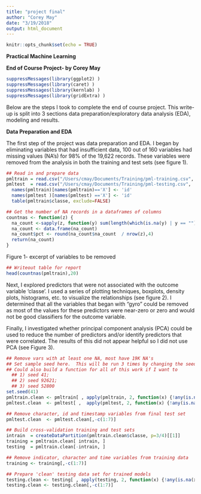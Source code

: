 ```yaml
---
title: "project final"
author: "Corey May"
date: "3/19/2018"
output: html_document
---
```


```r
knitr::opts_chunk$set(echo = TRUE)
```




**Practical Machine Learning**

**End of Course Project- by Corey May**

```r
suppressMessages(library(ggplot2) )
suppressMessages(library(caret) )
suppressMessages(library(kernlab) )
suppressMessages(library(gridExtra) )
```


Below are the steps I took to complete the end of course project.  This write-up is split into 3 sections data preparation/exploratory data analysis (EDA), modeling and results.


**Data Preparation and EDA**

The first step of the project was data preparation and EDA.  I began by eliminating variables that had insufficient data, 100 out of 160 variables had missing values (NA’s) for 98% of the 19,622 records.   These variables were removed from the analysis in both the training and test sets (see figure 1). 


```r
## Read in and prepare data
pmltrain = read.csv("/Users/cmay/Documents/Training/pml-training.csv", stringsAsFactors=FALSE)
pmltest  = read.csv("/Users/cmay/Documents/Training/pml-testing.csv",  stringsAsFactors=FALSE)
  names(pmltrain)[names(pmltrain)=='X'] <- 'id'
  names(pmltest )[names(pmltest) =='X'] <- 'id'
  table(pmltrain$classe, exclude=FALSE)

## Get the number of NA records in a dataframes of columns
countnas <- function(z) {
  na_count <-sapply(z, function(y) sum(length(which(is.na(y) | y == ""))))
  na_count <- data.frame(na_count)
  na_count$pct <- round(na_count$na_count  / nrow(z),4)
  return(na_count)
}

```


Figure 1- excerpt of variables to be removed
```r
## Writeout table for report
head(countnas(pmltrain),20)
```



Next, I explored predictors that were not associated with the outcome variable ‘classe’.  I used a series of plotting techniques, boxplots, density plots, histograms, etc. to visualize the relationships (see figure 2).  I determined that all the variables that began with “gyro” could be removed as most of the values for these predictors were near-zero or zero and would not be good classifiers for the outcome variable.

Finally, I investigated whether principal component analysis (PCA) could be used to reduce the number of predictors and/or identify predictors that were correlated.  The results of this did not appear helpful so I did not use PCA (see Figure 3).


```r
## Remove vars with at least one NA, most have 19K NA's
## Set sample seed here.  This will be run 3 times by changing the seed to create different samples
## Could also build a function for all of this work if I want to
  ## 1) seed 41;
  ## 2) seed 92621;
  ## 3) seed 52800
set.seed(41) 
pmltrain.clean <- pmltrain[ , apply(pmltrain, 2, function(x) {!any(is.na(x)) & !any( x == "") } )]
pmltest.clean  <- pmltest[ ,  apply(pmltest, 2, function(x) {!any(is.na(x)) & !any( x == "") } )]

## Remove character, id and timestamp variables from final test set
pmltest.clean  <- pmltest.clean[,-c(1:7)]

## Build cross-validation training and test sets
intrain  = createDataPartition(pmltrain.clean$classe, p=3/4)[[1]]
training = pmltrain.clean[ intrain, ]
testing  = pmltrain.clean[-intrain, ]

## Remove indicator, character and time variables from training data
training <- training[,-c(1:7)]

## Prepare 'clean' testing data set for trained models
testing.clean <- testing[ , apply(testing, 2, function(x) {!any(is.na(x)) & !any( x == "") } )]
testing.clean <- testing.clean[,-c(1:7)]
```